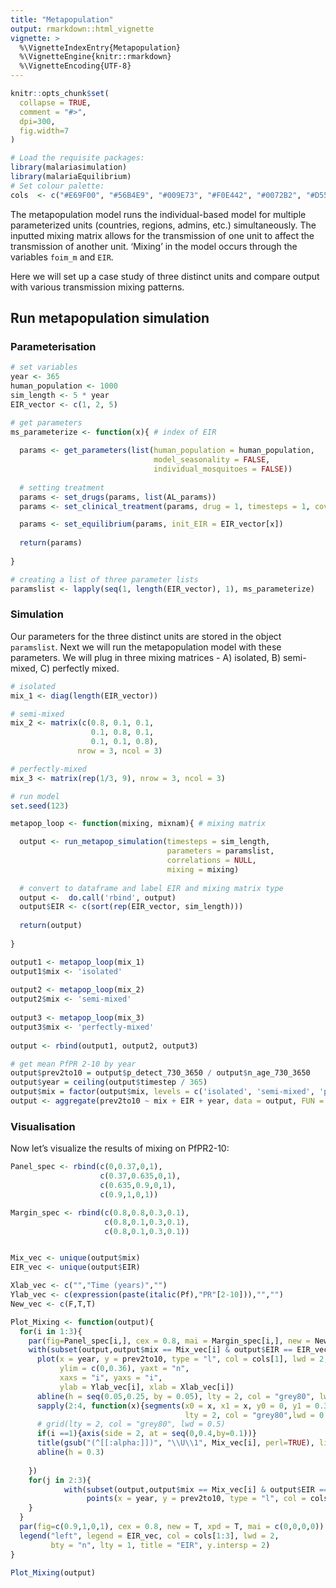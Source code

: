```yaml
---
title: "Metapopulation"
output: rmarkdown::html_vignette
vignette: >
  %\VignetteIndexEntry{Metapopulation}
  %\VignetteEngine{knitr::rmarkdown}
  %\VignetteEncoding{UTF-8}
---
```


```r
knitr::opts_chunk$set(
  collapse = TRUE,
  comment = "#>",
  dpi=300,
  fig.width=7
)
```

```r
# Load the requisite packages:
library(malariasimulation)
library(malariaEquilibrium)
# Set colour palette:
cols  <- c("#E69F00", "#56B4E9", "#009E73", "#F0E442", "#0072B2", "#D55E00", "#CC79A7")
```

The metapopulation model runs the individual-based model for multiple parameterized units (countries, regions, admins, etc.) simultaneously. The inputted mixing matrix allows for the transmission of one unit to affect the transmission of another unit. 'Mixing' in the model occurs through the variables `foim_m` and `EIR`. 

Here we will set up a case study of three distinct units and compare output with various transmission mixing patterns. 

## Run metapopulation simulation

### Parameterisation

```r
# set variables
year <- 365
human_population <- 1000
sim_length <- 5 * year
EIR_vector <- c(1, 2, 5)

# get parameters
ms_parameterize <- function(x){ # index of EIR
  
  params <- get_parameters(list(human_population = human_population,
                                model_seasonality = FALSE,
                                individual_mosquitoes = FALSE))
  
  # setting treatment
  params <- set_drugs(params, list(AL_params))
  params <- set_clinical_treatment(params, drug = 1, timesteps = 1, coverages = 0.40)

  params <- set_equilibrium(params, init_EIR = EIR_vector[x])
  
  return(params)
  
}

# creating a list of three parameter lists
paramslist <- lapply(seq(1, length(EIR_vector), 1), ms_parameterize)
```

### Simulation 

Our parameters for the three distinct units are stored in the object `paramslist`. Next we will run the metapopulation model with these parameters. We will plug in three mixing matrices - A) isolated, B) semi-mixed, C) perfectly mixed. 

```r
# isolated
mix_1 <- diag(length(EIR_vector))

# semi-mixed
mix_2 <- matrix(c(0.8, 0.1, 0.1, 
                  0.1, 0.8, 0.1,
                  0.1, 0.1, 0.8),
               nrow = 3, ncol = 3)

# perfectly-mixed
mix_3 <- matrix(rep(1/3, 9), nrow = 3, ncol = 3)

# run model
set.seed(123)

metapop_loop <- function(mixing, mixnam){ # mixing matrix 

  output <- run_metapop_simulation(timesteps = sim_length,
                                   parameters = paramslist,
                                   correlations = NULL,
                                   mixing = mixing)
  
  # convert to dataframe and label EIR and mixing matrix type
  output <-  do.call('rbind', output)
  output$EIR <- c(sort(rep(EIR_vector, sim_length)))
  
  return(output)
  
}

output1 <- metapop_loop(mix_1)
output1$mix <- 'isolated'
  
output2 <- metapop_loop(mix_2)
output2$mix <- 'semi-mixed'
  
output3 <- metapop_loop(mix_3)
output3$mix <- 'perfectly-mixed'
  
output <- rbind(output1, output2, output3)

# get mean PfPR 2-10 by year
output$prev2to10 = output$p_detect_730_3650 / output$n_age_730_3650
output$year = ceiling(output$timestep / 365)
output$mix = factor(output$mix, levels = c('isolated', 'semi-mixed', 'perfectly-mixed'))
output <- aggregate(prev2to10 ~ mix + EIR + year, data = output, FUN = mean)
```

### Visualisation

Now let's visualize the results of mixing on PfPR2-10:

```r
Panel_spec <- rbind(c(0,0.37,0,1),
                    c(0.37,0.635,0,1),
                    c(0.635,0.9,0,1),
                    c(0.9,1,0,1))

Margin_spec <- rbind(c(0.8,0.8,0.3,0.1),
                     c(0.8,0.1,0.3,0.1),
                     c(0.8,0.1,0.3,0.1))


Mix_vec <- unique(output$mix)
EIR_vec <- unique(output$EIR)

Xlab_vec <- c("","Time (years)","")
Ylab_vec <- c(expression(paste(italic(Pf),"PR"[2-10])),"","")
New_vec <- c(F,T,T)

Plot_Mixing <- function(output){
  for(i in 1:3){
    par(fig=Panel_spec[i,], cex = 0.8, mai = Margin_spec[i,], new = New_vec[i])
    with(subset(output,output$mix == Mix_vec[i] & output$EIR == EIR_vec[1]),{
      plot(x = year, y = prev2to10, type = "l", col = cols[1], lwd = 2,
           ylim = c(0,0.36), yaxt = "n",
           xaxs = "i", yaxs = "i",
           ylab = Ylab_vec[i], xlab = Xlab_vec[i])
      abline(h = seq(0.05,0.25, by = 0.05), lty = 2, col = "grey80", lwd = 0.5)
      sapply(2:4, function(x){segments(x0 = x, x1 = x, y0 = 0, y1 = 0.3,
                                       lty = 2, col = "grey80",lwd = 0.5)})
      # grid(lty = 2, col = "grey80", lwd = 0.5)
      if(i ==1){axis(side = 2, at = seq(0,0.4,by=0.1))}
      title(gsub("(^[[:alpha:]])", "\\U\\1", Mix_vec[i], perl=TRUE), line = -1.4, cex.main = 0.9)
      abline(h = 0.3)
      
    })
    for(j in 2:3){
            with(subset(output,output$mix == Mix_vec[i] & output$EIR == EIR_vec[j]),
                 points(x = year, y = prev2to10, type = "l", col = cols[j], lwd = 2))
    }
  }
  par(fig=c(0.9,1,0,1), cex = 0.8, new = T, xpd = T, mai = c(0,0,0,0))
  legend("left", legend = EIR_vec, col = cols[1:3], lwd = 2,
         bty = "n", lty = 1, title = "EIR", y.intersp = 2)
}

Plot_Mixing(output)
```

